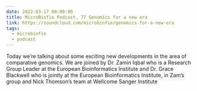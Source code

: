 ```yaml
---
date: 2022-03-17 00:00:00
title: MicroBinfie Podcast, 77 Genomics for a new era
link: https://soundcloud.com/microbinfie/genomics-for-a-new-era
tags:
  - microbinfie
  - podcast
---
```

Today we’re talking about some exciting new developments in the area
of comparative genomics. We are joined by Dr. Zamin Iqbal who is a
Research Group Leader at the European Bioinformatics Institute and Dr.
Grace Blackwell who is jointly at the European Bioinformatics
Institute, in Zam’s group and Nick Thomson’s team at Wellcome Sanger
Institute

